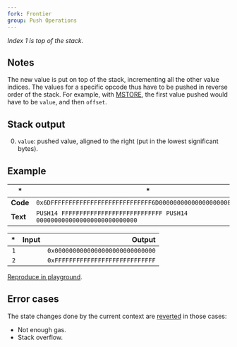 ```yaml
---
fork: Frontier
group: Push Operations
---
```


*Index 1 is top of the stack.*

## Notes

The new value is put on top of the stack, incrementing all the other value indices. The values for a specific opcode thus have to be pushed in reverse order of the stack. For example, with [MSTORE](/#52), the first value pushed would have to be `value`, and then `offset`.

## Stack output

0. `value`: pushed value, aligned to the right (put in the lowest significant bytes).

## Example

| * | * |
|---|---|
| **Code** | `0x6DFFFFFFFFFFFFFFFFFFFFFFFFFFFF6D0000000000000000000000000000` |
| **Text** | `PUSH14 FFFFFFFFFFFFFFFFFFFFFFFFFFFF PUSH14 0000000000000000000000000000` |

| * | Input | Output |
|--:|------:|-------:|
| `1` | | `0x0000000000000000000000000000` |
| `2` | | `0xFFFFFFFFFFFFFFFFFFFFFFFFFFFF` |

[Reproduce in playground](/?unit=Wei&codeType=Mnemonic&code='zx~~~~~~~%5Cnz'~FFFFzPUSH14%200%01z~_).

## Error cases

The state changes done by the current context are [reverted](#FD) in those cases:
- Not enough gas.
- Stack overflow.
